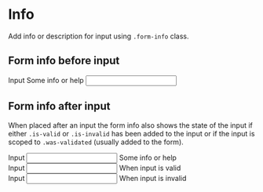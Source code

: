 
<Meta title="Components/Forms/Info" />

# Info

Add info or description for input using <code>.form-info</code> class.

## Form info before input

<Canvas>
  <div class="form-field">
    <label for="formInput1">Input</label>
    <span class="form-info" id="formInfo1">Some info or help</span>
    <input id="formInput1" type="text" aria-describedby="formInfo1"/>
  </div>
</Canvas>

## Form info after input

When placed after an input the form info also shows the state of the input if either  `.is-valid` or `.is-invalid` has been added to the input or if the input is scoped to `.was-validated` (usually added to the form).

<Canvas>
  <form class="horizontal">
    <div class="form-field">
      <label for="formInput2">Input</label>
      <input id="formInput2" type="text" aria-describedby="formInfo2"/>
      <span class="form-info" id="formInfo2">Some info or help</span>
    </div>
    <div class="form-field">
      <label for="formInput2a">Input</label>
      <input id="formInput2a" type="text" class="is-valid" aria-describedby="formInfo2a"/>
      <span class="form-info" id="formInfo2a">When input is valid</span>
    </div>
    <div class="form-field">
      <label for="formInput2b">Input</label>
      <input id="formInput2b" type="text" class="is-invalid" aria-describedby="formInfo2b"/>
      <span class="form-info" id="formInfo2b">When input is invalid</span>
    </div>
  </form>
</Canvas>